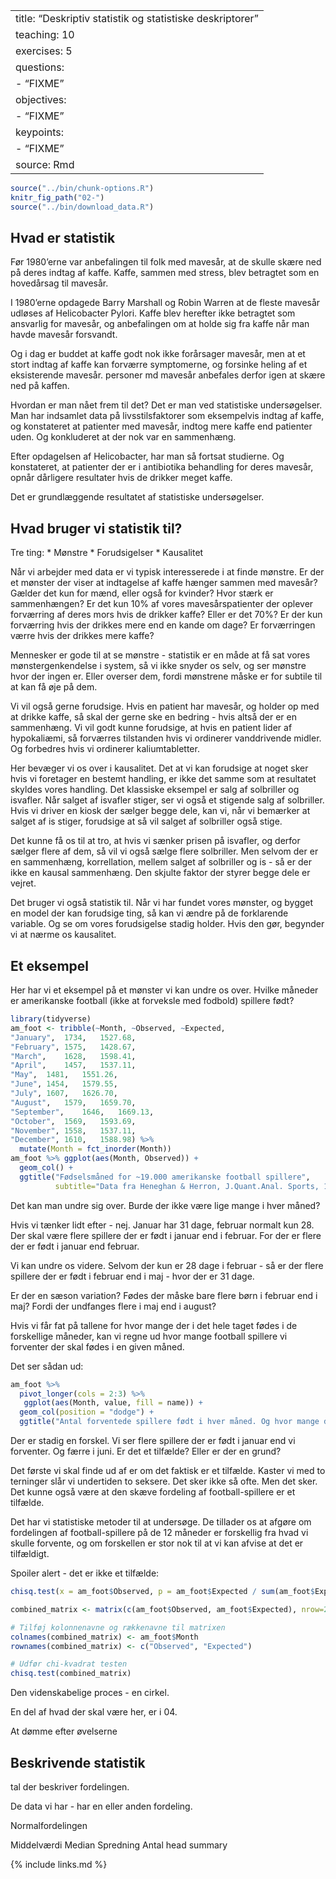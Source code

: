 --
title: "Deskriptiv statistik og statistiske deskriptorer"
teaching: 10
exercises: 5
questions:
- "FIXME"
objectives:
- "FIXME"
keypoints:
- "FIXME"
source: Rmd
---

```r
source("../bin/chunk-options.R")
knitr_fig_path("02-")
source("../bin/download_data.R")
```

## Hvad er statistik

Før 1980'erne var anbefalingen til folk med mavesår, at de skulle skære ned 
på deres indtag af kaffe. Kaffe, sammen med stress, blev betragtet som en 
hovedårsag til mavesår.

I 1980'erne opdagede Barry Marshall og Robin Warren at de fleste mavesår udløses
af Helicobacter Pylori. Kaffe blev herefter ikke betragtet som ansvarlig for
mavesår, og anbefalingen om at holde sig fra kaffe når man havde mavesår 
forsvandt.

Og i dag er buddet at kaffe godt nok ikke forårsager mavesår, men at et stort
indtag af kaffe kan forværre symptomerne, og forsinke heling af et eksisterende 
mavesår. personer md mavesår anbefales derfor igen at skære ned på kaffen.

Hvordan er man nået frem til det? Det er man ved statistiske undersøgelser.
Man har indsamlet data på livsstilsfaktorer som eksempelvis indtag af kaffe,
og konstateret at patienter med mavesår, indtog mere kaffe end patienter uden. 
Og konkluderet at der nok var en sammenhæng. 

Efter opdagelsen af Helicobacter, har man så fortsat studierne. Og konstateret,
at patienter der er i antibiotika behandling for deres mavesår, opnår dårligere
resultater hvis de drikker meget kaffe.

Det er grundlæggende resultatet af statistiske undersøgelser. 

## Hvad bruger vi statistik til?

Tre ting:
* Mønstre
* Forudsigelser
* Kausalitet

Når vi arbejder med data er vi typisk interesserede i at finde mønstre. Er der 
et mønster der viser at indtagelse af kaffe hænger sammen med mavesår? Gælder det
kun for mænd, eller også for kvinder? Hvor stærk er sammenhængen? Er det kun
10% af vores mavesårspatienter der oplever forværring af deres mors hvis de drikker
kaffe? Eller er det 70%? Er der kun forværring hvis der drikkes mere end en 
kande om dage? Er forværringen værre hvis der drikkes mere kaffe?

Mennesker er gode til at se mønstre - statistik er en måde at få sat vores 
mønstergenkendelse i system, så vi ikke snyder os selv, og ser mønstre hvor der
ingen er. Eller overser dem, fordi mønstrene måske er for subtile til at kan få
øje på dem.

Vi vil også gerne forudsige. Hvis en patient har mavesår, og holder op med at 
drikke kaffe, så skal der gerne ske en bedring - hvis altså der er en sammenhæng.
Vi vil godt kunne forudsige, at hvis en patient lider af hypokaliæmi, så forværres
tilstanden hvis vi ordinerer vanddrivende midler. Og forbedres hvis vi ordinerer
kaliumtabletter. 

Her bevæger vi os over i kausalitet. Det at vi kan forudsige at noget sker hvis
vi foretager en bestemt handling, er ikke det samme som at resultatet skyldes
vores handling. Det klassiske eksempel er salg af solbriller og isvafler. 
Når salget af isvafler stiger, ser vi også et stigende salg af solbriller.
Hvis vi driver en kiosk der sælger begge dele, kan vi, når vi bemærker at 
salget af is stiger, forudsige at så vil salget af solbriller også stige.

Det kunne få os til at tro, at hvis vi sænker prisen på isvafler, og derfor 
sælger flere af dem, så vil vi også
sælge flere solbriller. Men selvom der er en sammenhæng, korrellation, mellem
salget af solbriller og is - så er der ikke en kausal sammenhæng. Den skjulte
faktor der styrer begge dele er vejret. 

Det bruger vi også statistik til. Når vi har fundet vores mønster, og bygget en
model der kan forudsige ting, så kan vi ændre på de forklarende variable. Og se 
om vores forudsigelse stadig holder. Hvis den gør, begynder vi at nærme os
kausalitet.

## Et eksempel
Her har vi et eksempel på et mønster vi kan undre os over. Hvilke måneder er 
amerikanske football (ikke at forveksle med fodbold) spillere født?
```r
library(tidyverse)
am_foot <- tribble(~Month, ~Observed, ~Expected,
"January",	1734,	1527.68,
"February",	1575,	1428.67,
"March",	1628,	1598.41,
"April",	1457,	1537.11,
"May",	1481,	1551.26,
"June",	1454,	1579.55,
"July",	1607,	1626.70,
"August",	1579,	1659.70,
"September",	1646,	1669.13,
"October",	1569,	1593.69,
"November",	1558,	1537.11,
"December",	1610,	1588.98) %>% 
  mutate(Month = fct_inorder(Month))
am_foot %>% ggplot(aes(Month, Observed)) +
  geom_col() +
  ggtitle("Fødselsmåned for ~19.000 amerikanske football spillere", 
          subtitle="Data fra Heneghan & Herron, J.Quant.Anal. Sports, 15(3) 185ff")
```

Det kan man undre sig over. Burde der ikke være lige mange i hver måned?

Hvis vi tænker lidt efter - nej. Januar har 31 dage, februar normalt kun 28.
Der skal være flere spillere der er født i januar end i februar. For der er 
flere der er født i januar end februar.

Vi kan undre os videre. Selvom der kun er 28 dage i februar - så er der flere
spillere der er født i februar end i maj - hvor der er 31 dage. 

Er der en sæson variation? Fødes der måske bare flere børn i februar end i 
maj? Fordi der undfanges flere i maj end i august?

Hvis vi får fat på tallene for hvor mange der i det hele taget fødes i de 
forskellige måneder, kan vi regne ud hvor mange football spillere vi forventer
der skal fødes i en given måned.

Det ser sådan ud:
```r
am_foot %>% 
  pivot_longer(cols = 2:3) %>% 
   ggplot(aes(Month, value, fill = name)) +
  geom_col(position = "dodge") +
  ggtitle("Antal forventede spillere født i hver måned. Og hvor mange der er")
```

Der er stadig en forskel. Vi ser flere spillere der er født i januar end vi
forventer. Og færre i juni. Er det et tilfælde? Eller er der en grund?

Det første vi skal finde ud af er om det faktisk er et tilfælde. Kaster vi med 
to terninger slår vi undertiden to seksere. Det sker ikke så ofte. Men det sker.
Det kunne også være at den skæve fordeling af football-spillere er et tilfælde.

Det har vi statistiske metoder til at undersøge. De tillader os at afgøre om
fordelingen af football-spillere på de 12 måneder er forskellig fra hvad vi
skulle forvente, og om forskellen er stor nok til at vi kan afvise at det 
er tilfældigt.

Spoiler alert - det er ikke et tilfælde:

```r
chisq.test(x = am_foot$Observed, p = am_foot$Expected / sum(am_foot$Expected))
```



```r
combined_matrix <- matrix(c(am_foot$Observed, am_foot$Expected), nrow=2)

# Tilføj kolonnenavne og rækkenavne til matrixen
colnames(combined_matrix) <- am_foot$Month
rownames(combined_matrix) <- c("Observed", "Expected")

# Udfør chi-kvadrat testen
chisq.test(combined_matrix)

```



Den videnskabelige proces - en cirkel.

En del af hvad der skal være her, er i 04.

At dømme efter øvelserne 


## Beskrivende statistik

tal der beskriver fordelingen.

De data vi har - har en eller anden fordeling. 

Normalfordelingen

Middelværdi
Median
Spredning
Antal
head
summary




{% include links.md %}
